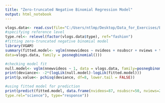 ---
title: "Zero-truncated Negative Binomial Regression Model"
output: html_notebook
---

```{r}
vlogs.data<- read.csv(file="C:/Users/ntlmp/Desktop/Data_for_Exercises/Exercise6.5Data.csv", header=TRUE, sep=",")
#specifying reference level
type.rel<- relevel(factor(vlogs.data$type), ref="fashion")
#fitting zero-truncated negative binomial model
library(VGAM)
summary(fitted.model<- vglm(nnewvideos ~ nvideos + nsubscr + nviews + type.rel, 
data=vlogs.data, family = posnegbinomial()))

#checking model fit
null.model<- vglm(nnewvideos ~ 1, data = vlogs.data, family=posnegbinomial())
print(deviance<- -2*(logLik(null.model)-logLik(fitted.model)))
print(p.value<- pchisq(deviance, df=8, lower.tail = FALSE))

#using fitted model for prediction
print(predict(fitted.model, data.frame(nvideos=87, nsubscr=50, nviews=254, 
type.rel="science"), type="response"))
```

